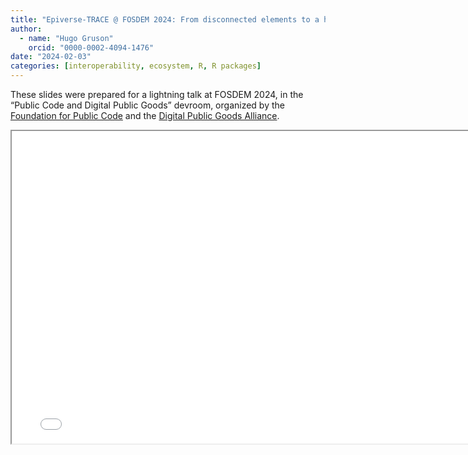 ```yaml
---
title: "Epiverse-TRACE @ FOSDEM 2024: From disconnected elements to a harmonious ecosystem"
author:
  - name: "Hugo Gruson"
    orcid: "0000-0002-4094-1476"
date: "2024-02-03"
categories: [interoperability, ecosystem, R, R packages]
---
```


These slides were prepared for a lightning talk at FOSDEM 2024, in the "Public Code and Digital Public Goods" devroom, organized by the [Foundation for Public Code](https://standard.publiccode.net/) and the [Digital Public Goods Alliance](https://digitalpublicgoods.net/).

```{=html}
<iframe width="780" height="500" src="FOSDEM 2024.pdf" title="Slides"></iframe>
```
